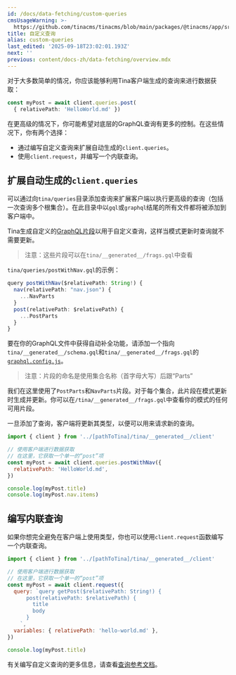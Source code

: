 ```yaml
---
id: /docs/data-fetching/custom-queries
cmsUsageWarning: >-
  https://github.com/tinacms/tinacms/blob/main/packages/@tinacms/app/src/Playground.tsx
title: 自定义查询
alias: custom-queries
last_edited: '2025-09-18T23:02:01.193Z'
next: ''
previous: content/docs-zh/data-fetching/overview.mdx
---
```


对于大多数简单的情况，你应该能够利用Tina客户端生成的查询来进行数据获取：

```ts
const myPost = await client.queries.post(
  { relativePath: 'HelloWorld.md' })
```

在更高级的情况下，你可能希望对底层的GraphQL查询有更多的控制。在这些情况下，你有两个选择：

* 通过编写自定义查询来扩展自动生成的`client.queries`。
* 使用`client.request`，并编写一个内联查询。

## 扩展自动生成的`client.queries`

可以通过向`tina/queries`目录添加查询来扩展客户端以执行更高级的查询（包括一次查询多个根集合）。在此目录中以`gql`或`graphql`结尾的所有文件都将被添加到客户端中。

Tina生成自定义的[GraphQL片段](https://graphql.org/learn/queries/#fragments)以用于自定义查询，这样当模式更新时查询就不需要更新。

> 注意：这些片段可以在`tina/__generated__/frags.gql`中查看

`tina/queries/postWithNav.gql`的示例：

```ts
query postWithNav($relativePath: String!) {
  nav(relativePath: "nav.json") {
    ...NavParts
  }
  post(relativePath: $relativePath) {
    ...PostParts
  }
}
```

要在你的GraphQL文件中获得自动补全功能，请添加一个指向`tina/__generated__/schema.gql`和`tina/__generated__/frags.gql`的[`graphql.config.js`](https://github.com/tinacms/tina-cloud-starter/blob/main/graphql.config.js)。

> 注意：片段的命名是使用集合名称（首字母大写）后跟“Parts”

我们在这里使用了`PostParts`和`NavParts`片段。对于每个集合，此片段在模式更新时生成并更新。你可以在`/tina/__generated__/frags.gql`中查看你的模式的任何可用片段。

一旦添加了查询，客户端将更新其类型，以便可以用来请求新的查询。

```js
import { client } from '../[pathToTina]/tina/__generated__/client'

// 使用客户端进行数据获取
// 在这里，它获取一个单一的“post”项
const myPost = await client.queries.postWithNav({
  relativePath: 'HelloWorld.md',
})

console.log(myPost.title)
console.log(myPost.nav.items)
```

## 编写内联查询

如果你想完全避免在客户端上使用类型，你也可以使用`client.request`函数编写一个内联查询。

```js
import { client } from '../[pathToTina]/tina/__generated__/client'

// 使用客户端进行数据获取
// 在这里，它获取一个单一的“post”项
const myPost = await client.request({
  query: `query getPost($relativePath: String!) {
      post(relativePath: $relativePath) {
        title
        body
      }
    `,
  variables: { relativePath: 'hello-world.md' },
})

console.log(myPost.title)
```

有关编写自定义查询的更多信息，请查看[查询参考文档](/docs/graphql/queries/)。